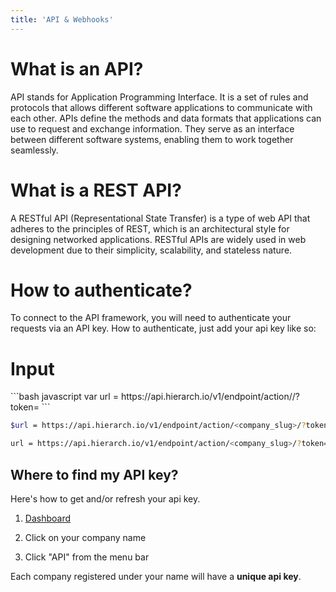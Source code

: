 ```yaml
---
title: 'API & Webhooks'
---
```


# What is an API?

API stands for Application Programming Interface. It is a set of rules and protocols that allows different software applications to communicate with each other. APIs define the methods and data formats that applications can use to request and exchange information. They serve as an interface between different software systems, enabling them to work together seamlessly.

# What is a REST API?

A RESTful API (Representational State Transfer) is a type of web API that adheres to the principles of REST, which is an architectural style for designing networked applications. RESTful APIs are widely used in web development due to their simplicity, scalability, and stateless nature.&#x20;

# How to authenticate?

To connect to the API framework, you will need to authenticate your requests via an API key. How to authenticate, just add your api key like so:

# Input

<CodeGroup>
  ```bash javascript
  var url = https://api.hierarch.io/v1/endpoint/action/<company_slug>/?token=<YOUR_API_KEY>
  ```

  ```bash PHP
  $url = https://api.hierarch.io/v1/endpoint/action/<company_slug>/?token=<YOUR_API_KEY>
  ```

  ```bash Python
  url = https://api.hierarch.io/v1/endpoint/action/<company_slug>/?token=<YOUR_API_KEY>
  ```
</CodeGroup>

## Where to find my API key?

Here's how to get and/or refresh your api key.

1. [Dashboard](https://app.hierarch.io/)

2. Click on your company name

3. Click "API" from the menu bar

Each company registered under your name will have a **unique api key**.